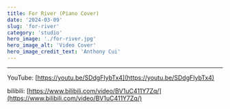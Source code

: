 ```yaml
---
title: For River (Piano Cover)
date: '2024-03-09'
slug: 'for-river'
category: 'studio'
hero_image: './for-river.jpg'
hero_image_alt: 'Video Cover'
hero_image_credit_text: 'Anthony Cui'
---
```


---

YouTube: [https://youtu.be/SDdgFIybTx4](https://youtu.be/SDdgFIybTx4)

bilibili: [https://www.bilibili.com/video/BV1uC411Y7Zq/](https://www.bilibili.com/video/BV1uC411Y7Zq/)